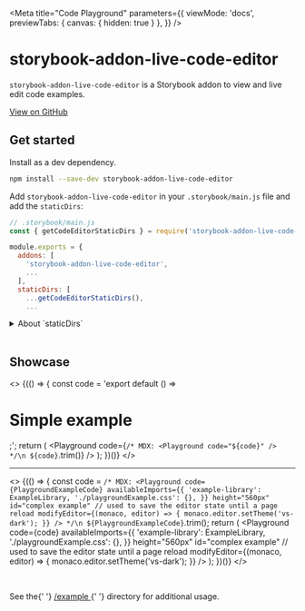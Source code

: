 
<Meta
  title="Code Playground"
  parameters={{
    viewMode: 'docs',
    previewTabs: { canvas: { hidden: true } },
  }}
/>

# storybook-addon-live-code-editor

`storybook-addon-live-code-editor` is a Storybook addon to view and live edit code examples.

<p>
  <a href="https://github.com/Flcwl/storybook-addon-code-editor" target="_blank">
    View on GitHub
  </a>
</p>

## Get started

Install as a dev dependency.

```sh
npm install --save-dev storybook-addon-live-code-editor
```

Add `storybook-addon-live-code-editor` in your `.storybook/main.js` file and add the `staticDirs`:

```js
// .storybook/main.js
const { getCodeEditorStaticDirs } = require('storybook-addon-live-code-editor/getStaticDirs');

module.exports = {
  addons: [
    'storybook-addon-live-code-editor',
    ...
  ],
  staticDirs: [
    ...getCodeEditorStaticDirs(),
    ...
```

<details>
<summary>About `staticDirs`</summary>

`staticDirs` sets a list of directories of static files to be loaded by Storybook.
The editor ([monaco-editor](https://github.com/microsoft/monaco-editor)) requires these extra static files to be available at runtime.

Additional static files can be added using the `getExtraStaticDir` helper from `storybook-addon-live-code-editor/getStaticDirs`:

```js
// .storybook/main.js
const {
  getCodeEditorStaticDirs,
  getExtraStaticDir,
} = require('storybook-addon-live-code-editor/getStaticDirs');

module.exports = {
  staticDirs: [
    ...getCodeEditorStaticDirs(),
    getExtraStaticDir('monaco-editor/esm'), // hosted at: monaco-editor/esm
    ...
```

</details>

<br />

## Showcase

<>
  {(() => {
    const code = 'export default () => <h1>Simple example</h1>;';
    return (
      <Playground
        code={`
/* MDX:
<Playground code="${code}" />
*/\n
${code}
        `.trim()}
      />
    );
  })()}
</>

---

<>
  {(() => {
    const code = `
/* MDX:
<Playground
  code={PlaygroundExampleCode}
  availableImports={{
    'example-library': ExampleLibrary,
    './playgroundExample.css': {},
  }}
  height="560px"
  id="complex example" // used to save the editor state until a page reload
  modifyEditor={(monaco, editor) => {
    monaco.editor.setTheme('vs-dark');
  }}
/>
*/\n
${PlaygroundExampleCode}
    `.trim();
    return (
      <Playground
        code={code}
        availableImports={{
          'example-library': ExampleLibrary,
          './playgroundExample.css': {},
        }}
        height="560px"
        id="complex example" // used to save the editor state until a page reload
        modifyEditor={(monaco, editor) => {
          monaco.editor.setTheme('vs-dark');
        }}
      />
    );
  })()}
</>

<br />

<p>
  See the{' '}
  <a href="https://github.com/Flcwl/storybook-addon-code-editor/tree/main/example" target="_blank">
    /example
  </a>{' '}
  directory for additional usage.
</p>
